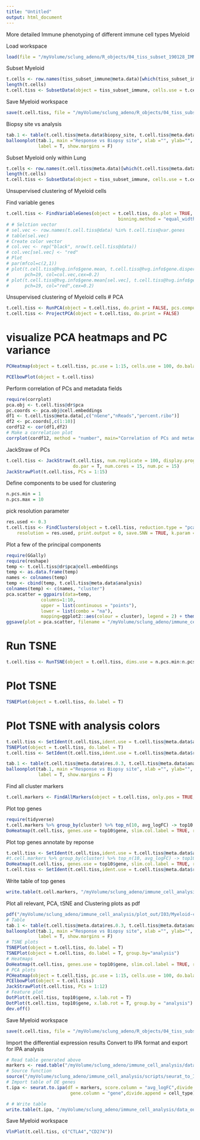 ```yaml
---
title: "Untitled"
output: html_document
---
```


More detailed Immune phenotyping of different immune cell types
Myeloid 

Load workspace 
```r
load(file = "/myVolume/sclung_adeno/R_objects/04_tiss_subset_190128_IMMUNE.RData")
```

Subset Myeloid
```r
t.cells <- row.names(tiss_subset_immune@meta.data)[which(tiss_subset_immune@meta.data$immune_subtype_annotation == "Myeloid")]
length(t.cells)
t.cell.tiss <- SubsetData(object = tiss_subset_immune, cells.use = t.cells)
```

Save Myeloid workspace 
```r
save(t.cell.tiss, file = "/myVolume/sclung_adeno/R_objects/04_tiss_subset_190128_Myeloid.RData")
```

Biopsy site vs analysis 
```r
tab.1 <- table(t.cell.tiss@meta.data$biopsy_site, t.cell.tiss@meta.data$analysis)
balloonplot(tab.1, main ="Response vs Biopsy site", xlab ="", ylab="",
            label = T, show.margins = F)
```

Subset Myeloid only within Lung 
```r
t.cells <- row.names(t.cell.tiss@meta.data)[which(t.cell.tiss@meta.data$biopsy_site == "Lung")]
length(t.cells)
t.cell.tiss <- SubsetData(object = tiss_subset_immune, cells.use = t.cells)
```

Unsupervised clustering of Myeloid cells

Find variable genes
```r
t.cell.tiss <- FindVariableGenes(object = t.cell.tiss, do.plot = TRUE, x.high.cutoff = Inf, y.cutoff = 1, num.bin = 20, 
                                          binning.method = "equal_width", do.recalc = T, x.low.cutoff=1)
# # Selction vector 
# sel.vec <- row.names(t.cell.tiss@data) %in% t.cell.tiss@var.genes
# table(sel.vec)
# Create color vector 
# col.vec <- rep("black", nrow(t.cell.tiss@data))
# col.vec[sel.vec] <- "red"
# Plot 
# par(mfcol=c(2,1))
# plot(t.cell.tiss@hvg.info$gene.mean, t.cell.tiss@hvg.info$gene.dispersion.scaled, 
#      pch=19, col=col.vec,cex=0.2)
# plot(t.cell.tiss@hvg.info$gene.mean[sel.vec], t.cell.tiss@hvg.info$gene.dispersion.scaled[sel.vec], 
#      pch=19, col="red",cex=0.2)
```

Unsupervised clustering of Myeloid cells
# PCA
```r
t.cell.tiss <- RunPCA(object = t.cell.tiss, do.print = FALSE, pcs.compute = )
t.cell.tiss <- ProjectPCA(object = t.cell.tiss, do.print = FALSE)
```

# visualize PCA heatmaps and PC variance
```r
PCHeatmap(object = t.cell.tiss, pc.use = 1:15, cells.use = 100, do.balanced = TRUE, label.columns = FALSE, num.genes = 10)
```

```r
PCElbowPlot(object = t.cell.tiss)
```

Perform correlation of PCs and metadata fields
```r
require(corrplot)
pca.obj <- t.cell.tiss@dr$pca
pc.coords <- pca.obj@cell.embeddings
df1 <- t.cell.tiss@meta.data[,c("nGene","nReads","percent.ribo")]
df2 <- pc.coords[,c(1:10)]
cordf12 <- cor(df1,df2)
# Make a correlation plot
corrplot(cordf12, method = "number", main="Correlation of PCs and metadata")
```

JackStraw of PCs 
```r
t.cell.tiss <- JackStraw(t.cell.tiss, num.replicate = 100, display.progress = T, 
                         do.par = T, num.cores = 15, num.pc = 15)
JackStrawPlot(t.cell.tiss, PCs = 1:15)
```


Define components to be used for clustering 
```r
n.pcs.min = 1
n.pcs.max = 10
```

pick resolution parameter
```r
res.used <- 0.3
t.cell.tiss <- FindClusters(object = t.cell.tiss, reduction.type = "pca", dims.use = n.pcs.min:n.pcs.max, 
    resolution = res.used, print.output = 0, save.SNN = TRUE, k.param = 10, force.recalc = T)
```

Plot a few of the principal components 
```r
require(GGally)
require(reshape)
temp <- t.cell.tiss@dr$pca@cell.embeddings
temp <- as.data.frame(temp)
names <- colnames(temp)
temp <- cbind(temp, t.cell.tiss@meta.data$analysis)
colnames(temp) <- c(names, "cluster")
pca.scatter = ggpairs(data=temp,
             columns=1:10, 
             upper = list(continuous = "points"),
             lower = list(combo = "na"),
             mapping=ggplot2::aes(colour = cluster), legend = 2) + theme(legend.position = "bottom")
ggsave(plot = pca.scatter, filename = "/myVolume/sclung_adeno/immune_cell_analysis/plot_out/I03/Myeloid-cells_PCA_scatterplots_largefile_LUNG.pdf",width = 15, height = 12)
```


# Run TSNE
```r
t.cell.tiss <- RunTSNE(object = t.cell.tiss, dims.use = n.pcs.min:n.pcs.max, seed.use = 10, perplexity=30)
```

# Plot TSNE
```r
TSNEPlot(object = t.cell.tiss, do.label = T)
```


# Plot TSNE with analysis colors 
```r
t.cell.tiss <- SetIdent(t.cell.tiss,ident.use = t.cell.tiss@meta.data$analysis)
TSNEPlot(object = t.cell.tiss, do.label = T)
t.cell.tiss <- SetIdent(t.cell.tiss,ident.use = t.cell.tiss@meta.data$res.0.3)
```

```r
tab.1 <- table(t.cell.tiss@meta.data$res.0.3, t.cell.tiss@meta.data$analysis)
balloonplot(tab.1, main ="Response vs Biopsy site", xlab ="", ylab="",
            label = T, show.margins = F)
```

Find all cluster markers 
```r
t.cell.markers <- FindAllMarkers(object = t.cell.tiss, only.pos = TRUE, min.pct = 0.25, thresh.use = 0.25)
```

Plot top genes 
```r
require(tidyverse)
t.cell.markers %>% group_by(cluster) %>% top_n(10, avg_logFC) -> top10
DoHeatmap(t.cell.tiss, genes.use = top10$gene, slim.col.label = TRUE, remove.key = TRUE, cex.row = 5)
```

Plot top genes annotate by reponse
```r
t.cell.tiss <- SetIdent(t.cell.tiss,ident.use = t.cell.tiss@meta.data$analysis)
#t.cell.markers %>% group_by(cluster) %>% top_n(10, avg_logFC) -> top10
DoHeatmap(t.cell.tiss, genes.use = top10$gene, slim.col.label = TRUE, remove.key = TRUE, cex.row = 5)
t.cell.tiss <- SetIdent(t.cell.tiss,ident.use = t.cell.tiss@meta.data$res.0.3)
```



Write table of top genes 
```r
write.table(t.cell.markers, "/myVolume/sclung_adeno/immune_cell_analysis/data_out/I03/Myeloid-cells_DE_genes_between_subclusters_Lung.csv")
```



Plot all relevant, PCA, tSNE and Clustering plots as pdf 
```r
pdf("/myVolume/sclung_adeno/immune_cell_analysis/plot_out/I03/Myeloid-cells_subclustering_TSNE.pdf",10,10)
# Table 
tab.1 <- table(t.cell.tiss@meta.data$res.0.3, t.cell.tiss@meta.data$analysis)
balloonplot(tab.1, main ="Response vs Biopsy site", xlab ="", ylab="",
            label = T, show.margins = F)
# TSNE plots 
TSNEPlot(object = t.cell.tiss, do.label = T)
TSNEPlot(object = t.cell.tiss, do.label = T, group.by="analysis")
# Heatmaps
DoHeatmap(t.cell.tiss, genes.use = top10$gene, slim.col.label = TRUE, remove.key = TRUE, cex.row = 5, title = "Top 10 DE genes")
# PCA plots 
PCHeatmap(object = t.cell.tiss, pc.use = 1:15, cells.use = 100, do.balanced = TRUE, label.columns = FALSE, num.genes = 10)
PCElbowPlot(object = t.cell.tiss)
JackStrawPlot(t.cell.tiss, PCs = 1:12)
# Feature plot
DotPlot(t.cell.tiss, top10$gene, x.lab.rot = T)
DotPlot(t.cell.tiss, top10$gene, x.lab.rot = T, group.by = "analysis")
dev.off()
```

Save Myeloid workspace 
```r
save(t.cell.tiss, file = "/myVolume/sclung_adeno/R_objects/04_tiss_subset_190128_Myeloid.RData")
```


Import the differential expression results 
Convert to IPA format and export for IPA analysis
```r
# Read table generated above 
markers <- read.table("/myVolume/sclung_adeno/immune_cell_analysis/data_out/I03/Myeloid-cells_DE_genes_between_subclusters_Lung.csv")
# Source function 
source("/myVolume/sclung_adeno/immune_cell_analysis/scripts/seurat_to_IPA.R")
# Import table of DE genes 
t.ipa <- seurat.to.ipa(df = markers, score.column = "avg_logFC",divide.by.column = "cluster",
                        gene.column = "gene",divide.append = cell_type)

# # Write table 
write.table(t.ipa, "/myVolume/sclung_adeno/immune_cell_analysis/data_out/I03/Differentially_expressed_genes_Myeloid_clusters.txt" , row.names = T, quote=F, sep="\t")
```



Save Myeloid workspace 
```r
VlnPlot(t.cell.tiss, c("CTLA4","CD274"))
```
